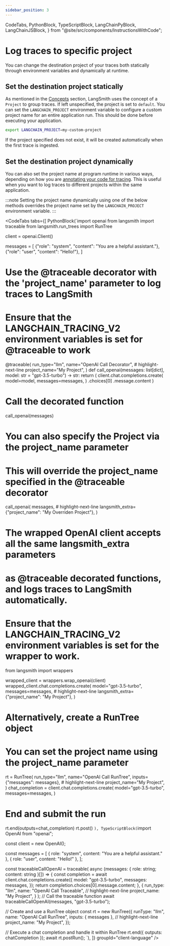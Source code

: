 ```yaml
---
sidebar_position: 3
---
```


  CodeTabs,
  PythonBlock,
  TypeScriptBlock,
  LangChainPyBlock,
  LangChainJSBlock,
} from "@site/src/components/InstructionsWithCode";

# Log traces to specific project

You can change the destination project of your traces both statically through environment variables and dynamically at runtime.

## Set the destination project statically

As mentioned in the [Concepts](/tracing/concepts) section, LangSmith uses the concept of a `Project` to group traces. If left unspecified, the project is set to `default`. You can set the `LANGCHAIN_PROJECT` environment variable to configure a custom project name for an entire application run. This should be done before executing your application.

```bash
export LANGCHAIN_PROJECT=my-custom-project
```

If the project specified does not exist, it will be created automatically when the first trace is ingested.

## Set the destination project dynamically

You can also set the project name at program runtime in various ways, depending on how you are [annotating your code for tracing](./annotate_code). This is useful when you want to log traces to different projects within the same application.

:::note
Setting the project name dynamically using one of the below methods overrides the project name set by the `LANGCHAIN_PROJECT` environment variable.
:::

<CodeTabs
  tabs={[
    PythonBlock(`import openai
from langsmith import traceable
from langsmith.run_trees import RunTree

client = openai.Client()

messages = [
    {"role": "system", "content": "You are a helpful assistant."},
    {"role": "user", "content": "Hello!"},
]

# Use the @traceable decorator with the 'project_name' parameter to log traces to LangSmith

# Ensure that the LANGCHAIN_TRACING_V2 environment variables is set for @traceable to work


@traceable(
    run_type="llm",
    name="OpenAI Call Decorator",  # highlight-next-line
    project_name="My Project",
)
def call_openai(messages: list[dict], model: str = "gpt-3.5-turbo") -> str:
    return (
        client.chat.completions.create(
            model=model,
            messages=messages,
        )
        .choices[0]
        .message.content
    )


# Call the decorated function

call_openai(messages)

# You can also specify the Project via the project_name parameter

# This will override the project_name specified in the @traceable decorator

call_openai(
    messages,  # highlight-next-line
    langsmith_extra={"project_name": "My Overriden Project"},
)

# The wrapped OpenAI client accepts all the same langsmith_extra parameters

# as @traceable decorated functions, and logs traces to LangSmith automatically.

# Ensure that the LANGCHAIN_TRACING_V2 environment variables is set for the wrapper to work.

from langsmith import wrappers

wrapped_client = wrappers.wrap_openai(client)
wrapped_client.chat.completions.create(
    model="gpt-3.5-turbo",
    messages=messages,  # highlight-next-line
    langsmith_extra={"project_name": "My Project"},
)

# Alternatively, create a RunTree object

# You can set the project name using the project_name parameter

rt = RunTree(
    run_type="llm",
    name="OpenAI Call RunTree",
    inputs={"messages": messages},  # highlight-next-line
    project_name="My Project",
)
chat_completion = client.chat.completions.create(
    model="gpt-3.5-turbo",
    messages=messages,
)

# End and submit the run

rt.end(outputs=chat_completion)
rt.post()
`),
    TypeScriptBlock(`import OpenAI from "openai";

const client = new OpenAI();

const messages = [
  { role: "system", content: "You are a helpful assistant." },
  { role: "user", content: "Hello!" },
];

const traceableCallOpenAI = traceable(
  async (messages: { role: string; content: string }[]) => {
    const completion = await client.chat.completions.create({
      model: "gpt-3.5-turbo",
      messages: messages,
    });
    return completion.choices[0].message.content;
  },
  {
    run_type: "llm",
    name: "OpenAI Call Traceable",
    // highlight-next-line
    project_name: "My Project",
  }
);
// Call the traceable function
await traceableCallOpenAI(messages, "gpt-3.5-turbo");

// Create and use a RunTree object
const rt = new RunTree({
  runType: "llm",
  name: "OpenAI Call RunTree",
  inputs: { messages },
  // highlight-next-line
  project_name: "My Project",
});

// Execute a chat completion and handle it within RunTree
rt.end({ outputs: chatCompletion });
await rt.postRun();
`),
]}
groupId="client-language"
/>
